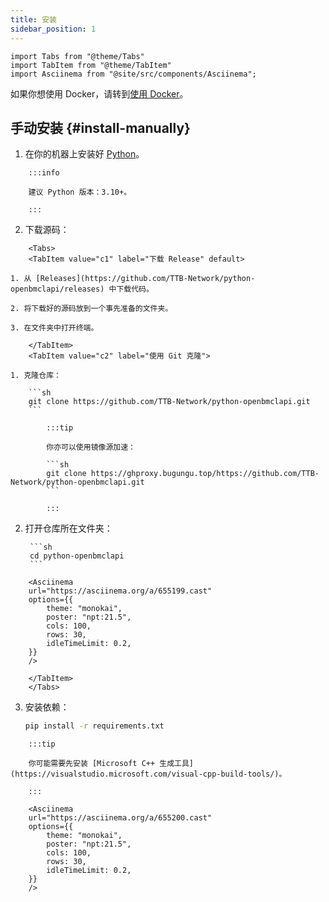 ```yaml
---
title: 安装
sidebar_position: 1
---
```


````mdx-code-block
import Tabs from "@theme/Tabs"
import TabItem from "@theme/TabItem"
import Asciinema from "@site/src/components/Asciinema";
````

如果你想使用 Docker，请转到[使用 Docker](/docs/use-docker)。

## 手动安装 {#install-manually}

1. 在你的机器上安装好 [Python](https://www.python.org/)。

````mdx-code-block
    :::info

    建议 Python 版本：3.10+。

    :::
````

2. 下载源码：

````mdx-code-block
    <Tabs>
    <TabItem value="c1" label="下载 Release" default>
````

    1. 从 [Releases](https://github.com/TTB-Network/python-openbmclapi/releases) 中下载代码。

    2. 将下载好的源码放到一个事先准备的文件夹。

    3. 在文件夹中打开终端。

````mdx-code-block
    </TabItem>
    <TabItem value="c2" label="使用 Git 克隆">
````

    1. 克隆仓库：

        ```sh
        git clone https://github.com/TTB-Network/python-openbmclapi.git
        ```

````mdx-code-block
        :::tip

        你亦可以使用镜像源加速：

        ```sh
        git clone https://ghproxy.bugungu.top/https://github.com/TTB-Network/python-openbmclapi.git
        ```

        :::
````
2. 打开仓库所在文件夹：

        ```sh
        cd python-openbmclapi
        ```

````mdx-code-block
    <Asciinema
    url="https://asciinema.org/a/655199.cast"
    options={{
        theme: "monokai",
        poster: "npt:21.5",
        cols: 100,
        rows: 30,
        idleTimeLimit: 0.2,
    }}
    />

    </TabItem>
    </Tabs>
````

3. 安装依赖：

    ```sh
    pip install -r requirements.txt
    ```

````mdx-code-block
    :::tip

    你可能需要先安装 [Microsoft C++ 生成工具](https://visualstudio.microsoft.com/visual-cpp-build-tools/)。

    :::
````

````mdx-code-block
    <Asciinema
    url="https://asciinema.org/a/655200.cast"
    options={{
        theme: "monokai",
        poster: "npt:21.5",
        cols: 100,
        rows: 30,
        idleTimeLimit: 0.2,
    }}
    />
````
